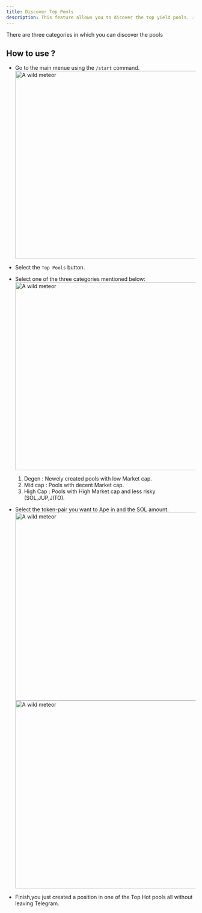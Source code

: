 ```yaml
---
title: Discover Top Pools
description: This feature allows you to dicover the top yield pools. ☄️
---
```

There are three categories in which you can discover the pools

## How to use ?
- Go to the main menue using the `/start` command.
    <img src="../../../top-pools.png" alt="A wild meteor" width="500" height="500"></img>
- Select the `Top Pools` button. 
- Select one of the three categories mentioned below:
    <img src="../../../select-type.png" alt="A wild meteor" width="500" height="500"></img>
    1. Degen : Newely created pools with low Market cap.
    2. Mid cap : Pools with decent Market cap.
    3. High Cap : Pools with High Market cap and less risky (SOL,JUP,JITO).

- Select the token-pair you want to Ape in and the SOL amount.
    <img src="../../../pool.png" alt="A wild meteor" width="500" height="500"></img>
    <img src="../../../ape-pool.png" alt="A wild meteor" width="500" height="500"></img>

- Finish,you just created a position in one of the Top Hot pools all without leaving Telegram.